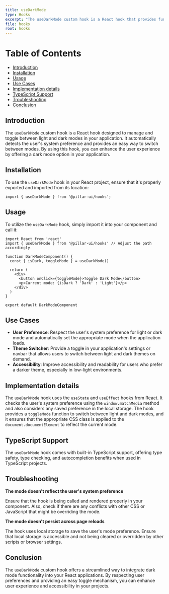```yaml
---
title: useDarkMode
type: Hooks
excerpt: "The useDarkMode custom hook is a React hook that provides functionalities to manage and toggle between light and dark modes in your application. It respects the user's system preference and can be easily integrated into any React project."
file: hooks
root: hooks
---
```


# Table of Contents

- [Introduction](#introduction)
- [Installation](#installation)
- [Usage](#usage)
- [Use Cases](#use-cases)
- [Implementation details](#implementation-details)
- [TypeScript Support](#typescript-support)
- [Troubleshooting](#troubleshooting)
- [Conclusion](#conclusion)

## Introduction

The `useDarkMode` custom hook is a React hook designed to manage and toggle between light and dark modes in your application. It automatically detects the user's system preference and provides an easy way to switch between modes. By using this hook, you can enhance the user experience by offering a dark mode option in your application.

## Installation

To use the `useDarkMode` hook in your React project, ensure that it's properly exported and imported from its location:

```shell
import { useDarkMode } from '@pillar-ui/hooks';
```

## Usage

To utilize the `useDarkMode` hook, simply import it into your component and call it:

```tsx title='DarkModeComponent.tsx' showLineNumbers
import React from 'react'
import { useDarkMode } from '@pillar-ui/hooks' // Adjust the path accordingly

function DarkModeComponent() {
  const { isDark, toggleMode } = useDarkMode()

  return (
    <div>
      <button onClick={toggleMode}>Toggle Dark Mode</button>
      <p>Current mode: {isDark ? 'Dark' : 'Light'}</p>
    </div>
  )
}

export default DarkModeComponent
```

## Use Cases

- **User Preference**: Respect the user's system preference for light or dark mode and automatically set the appropriate mode when the application loads.
- **Theme Switcher**: Provide a toggle in your application's settings or navbar that allows users to switch between light and dark themes on demand.
- **Accessibility**: Improve accessibility and readability for users who prefer a darker theme, especially in low-light environments.

## Implementation details

The `useDarkMode` hook uses the `useState` and `useEffect` hooks from React. It checks the user's system preference using the `window.matchMedia` method and also considers any saved preference in the local storage. The hook provides a `toggleMode` function to switch between light and dark modes, and it ensures that the appropriate CSS class is applied to the `document.documentElement` to reflect the current mode.

## TypeScript Support

The `useDarkMode` hook comes with built-in TypeScript support, offering type safety, type checking, and autocompletion benefits when used in TypeScript projects.

## Troubleshooting

**The mode doesn't reflect the user's system preference**

Ensure that the hook is being called and rendered properly in your component. Also, check if there are any conflicts with other CSS or JavaScript that might be overriding the mode.

**The mode doesn't persist across page reloads**

The hook uses local storage to save the user's mode preference. Ensure that local storage is accessible and not being cleared or overridden by other scripts or browser settings.

## Conclusion

The `useDarkMode` custom hook offers a streamlined way to integrate dark mode functionality into your React applications. By respecting user preferences and providing an easy toggle mechanism, you can enhance user experience and accessibility in your projects.
